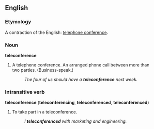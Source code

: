 ==English==
===Etymology===
A contraction of the English: [[telephone conference]].

===Noun===
'''teleconference'''

# A telephone conference. An arranged phone call between more than two parties. (Business-speak.)
#:''The four of us should have a '''teleconference''' next week.''

===Intransitive verb===
'''teleconference''' ('''teleconferencing''', '''teleconferenced''', '''teleconferenced''')

# To take part in a teleconference.
#:''I '''teleconferenced''' with marketing and engineering.''

{{Category:business}}